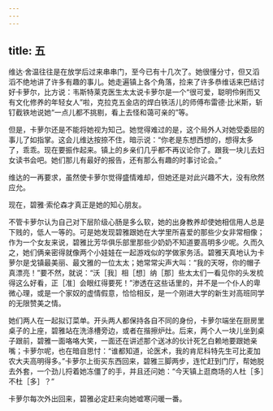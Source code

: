 ```yaml
---
---
---
```

title: 五
---




维达·舍温往往是在放学后过来串串门，至今已有十几次了。她很懂分寸，但又滔滔不绝地讲了许多有趣的事儿。她走遍镇上各个角落，捡来了许多恭维话来巴结讨好卡萝尔，比方说：韦斯特莱克医生太太说卡萝尔是一个“很可爱，聪明伶俐而又有文化修养的年轻女人”啦，克拉克五金店的焊白铁活儿的师傅布雷德·比米斯，斩钉截铁地说她“一点儿都不挑剔，看上去怪和蔼可亲的”等。

但是，卡萝尔还是不能将她视为知己。她觉得难过的是，这个局外人对她受委屈的事儿了如指掌。这会儿维达按捺不住，暗示说：“你老是东想西想的，想得太多了，乖乖。现在要振作起来。镇上的乡亲们几乎都不再议论你了。跟我一块儿去妇女读书会吧。她们那儿有最好的报告，还有那么有趣的时事讨论会。”

维达的一再要求，虽然使卡萝尔觉得盛情难却，但她还是对此兴趣不大，没有欣然应允。

现在，碧雅·索伦森才真正是她的知心朋友。

不管卡萝尔认为自己对下层阶级心肠是多么软，她的出身教养却使她相信用人总是下贱的，低人一等的。可是她发现碧雅跟她在大学里所喜爱的那些少女非常相像；作为一个女友来说，碧雅比芳华俱乐部里那些少奶奶不知道要高明多少呢。久而久之，她们俩亲密得就像两个小娃娃在一起游戏似的学做家务活。碧雅天真地认为卡萝尔是戈镇最美丽、最文雅的一位太太；她常常尖声大叫：“我的天呀，你的帽子真漂亮！”要不然，就说：“沃［我］相［想］纳［那］些太太们一看见你的头发梳得这么好看，正［准］会眼红得要死！”渗透在这些话里的，并不是一个仆人的卑微心理，或是一个家奴的虚情假意，恰恰相反，是一个刚进大学的新生对高班同学的无限赞美之情。

她们两人在一起拟订菜单。开头两人都保持各自不同的身份，卡萝尔端坐在厨房里桌子的上座，碧雅站在洗涤槽旁边，或者在揩擦炉灶。后来，两个人一块儿坐到桌子跟前，碧雅一面咯咯大笑，一面还在讲述那个送冰的伙计死乞白赖地要跟她亲嘴；卡萝尔呢，也在暗自思忖：“谁都知道，论医术，我的肯尼科特先生可比麦加农大夫高明得多。”卡萝尔上街买东西回来，碧雅三脚两步，连忙赶到门厅，帮她脱去外套，一个劲儿捋着她冻僵了的手，并且还问她：“今天镇上逛商场的人杜［多］不杜［多］？”

卡萝尔每次外出回来，碧雅必定赶来向她嘘寒问暖一番。